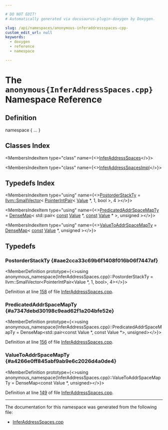 ```yaml
---

# DO NOT EDIT!
# Automatically generated via docusaurus-plugin-doxygen by Doxygen.

slug: /api/namespaces/anonymous-inferaddressspaces-cpp-
custom_edit_url: null
keywords:
  - doxygen
  - reference
  - namespace

---
```





# The `anonymous{InferAddressSpaces.cpp}` Namespace Reference

<DoxygenPage pluginConfig={pluginConfig}>



## Definition

<CodeBlock>namespace &#123; ... &#125;</CodeBlock>

## Classes Index

<MembersIndex>

<MembersIndexItem
  type="class"
  name={<><a href="/docs/api/classes/anonymous-namespace-inferaddressspaces-cpp-/inferaddressspaces">InferAddressSpaces</a></>}>
</MembersIndexItem>

<MembersIndexItem
  type="class"
  name={<><a href="/docs/api/classes/anonymous-namespace-inferaddressspaces-cpp-/inferaddressspacesimpl">InferAddressSpacesImpl</a></>}>
</MembersIndexItem>

</MembersIndex>

## Typedefs Index

<MembersIndex>

<MembersIndexItem
  type="using"
  name={<><a href="#aae2cca33c69b6f1408f016b06f7447af">PostorderStackTy</a> = <a href="/docs/api/classes/llvm/smallvector">llvm::SmallVector</a>&lt; <a href="/docs/api/classes/llvm/pointerintpair">PointerIntPair</a>&lt; <a href="/docs/api/classes/llvm/value">Value</a> &#42;, 1, bool &gt;, 4 &gt;</>}>
</MembersIndexItem>

<MembersIndexItem
  type="using"
  name={<><a href="#a7347debd30198c9ead62f1a204bfe52e">PredicatedAddrSpaceMapTy</a> = <a href="/docs/api/classes/llvm/densemap">DenseMap</a>&lt; std::pair&lt; <a href="/docs/api/files/lib/lib/target/lib/target/aarch64/aarch64promoteconstant-cpp/#a90f8350fecae261c25be85d38b451bff">const</a> <a href="/docs/api/classes/llvm/value">Value</a> &#42;, <a href="/docs/api/files/lib/lib/target/lib/target/aarch64/aarch64promoteconstant-cpp/#a90f8350fecae261c25be85d38b451bff">const</a> <a href="/docs/api/classes/llvm/value">Value</a> &#42; &gt;, unsigned &gt;</>}>
</MembersIndexItem>

<MembersIndexItem
  type="using"
  name={<><a href="#a4266e0ff845abf9ab9e6c2026d4a0de4">ValueToAddrSpaceMapTy</a> = <a href="/docs/api/classes/llvm/densemap">DenseMap</a>&lt; <a href="/docs/api/files/lib/lib/target/lib/target/aarch64/aarch64promoteconstant-cpp/#a90f8350fecae261c25be85d38b451bff">const</a> <a href="/docs/api/classes/llvm/value">Value</a> &#42;, unsigned &gt;</>}>
</MembersIndexItem>

</MembersIndex>


<SectionDefinition>

## Typedefs

### PostorderStackTy {#aae2cca33c69b6f1408f016b06f7447af}

<MemberDefinition
  prototype={<>using anonymous&#95;namespace&#123;InferAddressSpaces.cpp&#125;::PostorderStackTy =  llvm::SmallVector&lt;PointerIntPair&lt;Value &#42;, 1, bool&gt;, 4&gt;</>}>

Definition at line <a href="/docs/api/files/lib/lib/transforms/lib/transforms/scalar/inferaddressspaces-cpp/#l00158">158</a> of file <a href="/docs/api/files/lib/lib/transforms/lib/transforms/scalar/inferaddressspaces-cpp">InferAddressSpaces.cpp</a>.
</MemberDefinition>

### PredicatedAddrSpaceMapTy {#a7347debd30198c9ead62f1a204bfe52e}

<MemberDefinition
  prototype={<>using anonymous&#95;namespace&#123;InferAddressSpaces.cpp&#125;::PredicatedAddrSpaceMapTy = 
    DenseMap&lt;std::pair&lt;const Value &#42;, const Value &#42;&gt;, unsigned&gt;</>}>

Definition at line <a href="/docs/api/files/lib/lib/transforms/lib/transforms/scalar/inferaddressspaces-cpp/#l00156">156</a> of file <a href="/docs/api/files/lib/lib/transforms/lib/transforms/scalar/inferaddressspaces-cpp">InferAddressSpaces.cpp</a>.
</MemberDefinition>

### ValueToAddrSpaceMapTy {#a4266e0ff845abf9ab9e6c2026d4a0de4}

<MemberDefinition
  prototype={<>using anonymous&#95;namespace&#123;InferAddressSpaces.cpp&#125;::ValueToAddrSpaceMapTy =  DenseMap&lt;const Value &#42;, unsigned&gt;</>}>

Definition at line <a href="/docs/api/files/lib/lib/transforms/lib/transforms/scalar/inferaddressspaces-cpp/#l00149">149</a> of file <a href="/docs/api/files/lib/lib/transforms/lib/transforms/scalar/inferaddressspaces-cpp">InferAddressSpaces.cpp</a>.
</MemberDefinition>

</SectionDefinition>

<hr/>

The documentation for this namespace was generated from the following file:

<ul>
<li><a href="/docs/api/files/lib/lib/transforms/lib/transforms/scalar/inferaddressspaces-cpp">InferAddressSpaces.cpp</a></li>
</ul>

</DoxygenPage>
